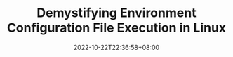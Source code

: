 ---
title: Demystifying Environment Configuration File Execution in Linux
date: '2022-10-22T22:36:58+08:00'
tags: [linux, shell, os]
description: Unravel the process of executing environment setup files in Linux.
---